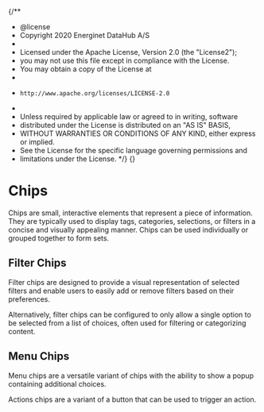 {/**
 * @license
 * Copyright 2020 Energinet DataHub A/S
 *
 * Licensed under the Apache License, Version 2.0 (the "License2");
 * you may not use this file except in compliance with the License.
 * You may obtain a copy of the License at
 *
 *     http://www.apache.org/licenses/LICENSE-2.0
 *
 * Unless required by applicable law or agreed to in writing, software
 * distributed under the License is distributed on an "AS IS" BASIS,
 * WITHOUT WARRANTIES OR CONDITIONS OF ANY KIND, either express or implied.
 * See the License for the specific language governing permissions and
 * limitations under the License.
 */}
{}


<Meta of={ChipStories} />

# Chips

Chips are small, interactive elements that represent a piece of information.
They are typically used to display tags, categories, selections, or filters in a concise and
visually appealing manner. Chips can be used individually or grouped together to form sets.

## Filter Chips

Filter chips are designed to provide a visual representation of selected filters and enable
users to easily add or remove filters based on their preferences.

<Canvas of={ChipStories.Filter} />

Alternatively, filter chips can be configured to only allow a single option to be selected
from a list of choices, often used for filtering or categorizing content.

<Canvas of={ChipStories.Choice} />

## Menu Chips

Menu chips are a versatile variant of chips with the ability to show a popup containing
additional choices.

<Canvas of={ChipStories.Menu} />

Actions chips are a variant of a button that can be used to trigger an action.

<Canvas of={ChipStories.Action} />
